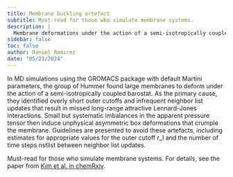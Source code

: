 ```yaml
---
title: Membrane buckling artefact
subtitle: Must-read for those who simulate membrane systems.
description: |
  Membrane deformations under the action of a semi-isotropically coupled barostat. 
sidebar: false
toc: false
author: Daniel Ramirez
date: "05/23/2024"
---
```


In MD simulations using the GROMACS package with default Martini parameters, the group of Hummer found large membranes to deform under the action of a semi-isotropically coupled barostat. As the primary cause, they identified overly short outer cutoffs and infrequent neighbor list updates that result in missed long-range attractive Lennard-Jones interactions. Small but systematic imbalances in the apparent pressure tensor then induce unphysical asymmetric box deformations that crumple the membrane. Guidelines are presented to avoid these artefacts, including estimates for appropriate values for the outer cutoff r_l and the number of time steps nstlist between neighbor list updates.

Must-read for those who simulate membrane systems. For details, see the paper from [Kim et al. in chemRxiv](https://chemrxiv.org/engage/chemrxiv/article-details/64b55faeb053dad33a692084).